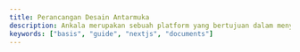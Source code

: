 ---
title: Perancangan Desain Antarmuka
description: Ankala merupakan sebuah platform yang bertujuan dalam menyediakan layanan jasa tourguide 
keywords: ["basis", "guide", "nextjs", "documents"]
---

<CardGrid>
  <Card
    subtitle="Dokumen Desain"
    title="Wireframe"
    description="Wireframe Ankala Journey."
    href="https://www.figma.com/design/5ERWCpsFtoYpcKTkSPV93t/Desain-Ankala?node-id=195-4842&t=ptSVzsvfIeI6tcKK-1"
    external={true}
  />
  <Card
    subtitle="Dokumen Desain"
    title="Sketsa"
    description="Sketsa Awal Ankala Journey."
    href="https://drive.google.com/file/d/1BI2vhUfximVDCCOy0PZ_2NUHWgsXvM7d/view?usp=drive_link"
    external={true}
  />
  <Card
    subtitle="Dokumen Desain"
    title="Userflow"
    description="Sketsa Ankala Journey."
    href="/docs/desain/userflow"
  />
  <Card
    subtitle="Dokumen Desain"
    title="Prototipe"
    description="Australia's leading branding, marketing and web development company."
    href="https://www.figma.com/design/5ERWCpsFtoYpcKTkSPV93t/Desain-Ankala?node-id=97-2421&t=ptSVzsvfIeI6tcKK-1"
    external={true}
  />
</CardGrid>